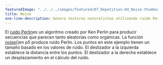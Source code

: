 ---
featuredImage: "../../../images/featured/07_Repetition-04_Noise-thumbnail.png"
title: Noise
one-line-description: Genera texturas naturalistas utilizando ruido Perlin.
---

El <a href="https://en.wikipedia.org/wiki/Perlin_noise" target="_blank">ruido Perlin</a>es 
un algoritmo creado por Ken Perlin para producir secuencias que parecen tanto aleatorias como orgánicas. 
La función <a href="https://p5js.org/reference/#/p5/noise" target="_blank">noise()</a>en p5 produce ruido Perlin.
Los puntos en este ejemplo tienen un tamaño basado en los valores de ruido. El deslizador a la izquierda establece 
la distancia entre los puntos. El deslizador a la derecha establece un desplazamiento en el cálculo del ruido.
